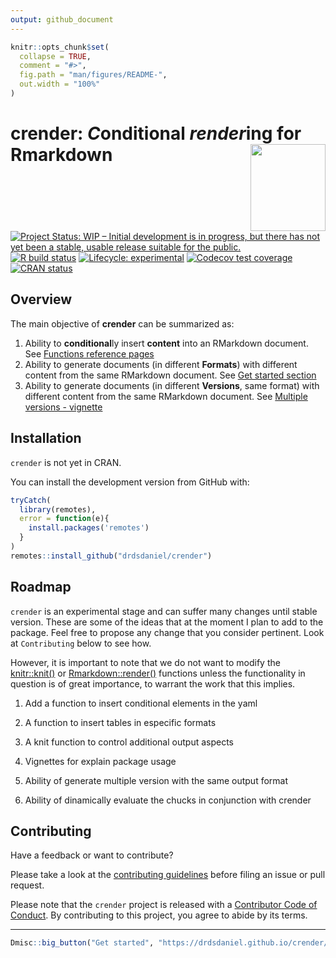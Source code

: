 ```yaml
---
output: github_document
---
```


<!-- README.md is generated from README.Rmd. Please edit that file -->

```r
knitr::opts_chunk$set(
  collapse = TRUE,
  comment = "#>",
  fig.path = "man/figures/README-",
  out.width = "100%"
)
```

# crender: *C*onditional *render*ing for Rmarkdown <img src="man/figures/logo.png" align="right" width=120 height=139 alt="" />

<!-- badges: start -->
[![Project Status: WIP – Initial development is in progress, but there has not yet been a stable, usable release suitable for the public.](https://www.repostatus.org/badges/latest/wip.svg)](https://www.repostatus.org/#wip)
[![R build status](https://github.com/drdsdaniel/crender/workflows/R-CMD-check/badge.svg)](https://github.com/drdsdaniel/crender/actions)
[![Lifecycle: experimental](https://img.shields.io/badge/lifecycle-experimental-orange.svg)](https://www.tidyverse.org/lifecycle/#experimental)
[![Codecov test coverage](https://codecov.io/gh/drdsdaniel/crender/branch/main/graph/badge.svg)](https://codecov.io/gh/drdsdaniel/crender?branch=main)
[![CRAN status](https://www.r-pkg.org/badges/version/crender)](https://CRAN.R-project.org/package=crender)
<!-- badges: end -->


## Overview

The main objective of __crender__ can be summarized as:

1. Ability to **conditional**ly insert __content__ into an RMarkdown document. See [Functions reference pages](./reference/index.html)
2. Ability to generate documents (in different __Formats__) with different content from the same RMarkdown document. See [Get started section](https://drdsdaniel.github.io/crender/articles/crender.html)
3. Ability to generate documents (in different __Versions__, same format) with different content from the same RMarkdown document. See [Multiple versions - vignette](https://drdsdaniel.github.io/crender/articles/multiple-versions.html)


## Installation

`crender` is not yet in CRAN.
<!-- You can install the released version of crender from [CRAN](https://CRAN.R-project.org) with: -->

<!-- ``` r -->
<!-- install.packages("crender") -->
<!-- ``` -->

You can install the development version from GitHub with:

``` r
tryCatch(
  library(remotes),
  error = function(e){
    install.packages('remotes')
  }
)
remotes::install_github("drdsdaniel/crender")
```

## Roadmap

`crender` is an experimental stage and can suffer many changes until stable version. These are some of the ideas that at the moment I plan to add to the package. Feel free to propose any change that you consider pertinent. Look at `Contributing` below to see how. 

However, it is important to note that we do not want to modify the [knitr::knit()](https://rdrr.io/github/forks-micael/knitr/man/knit.html) or [Rmarkdown::render()](https://rdrr.io/cran/rmarkdown/man/render.html) functions unless the functionality in question is of great importance, to warrant the work that this implies.

1. Add a function to insert conditional elements in the yaml
<!-- Desarrollar esta función: author: "r crender::cr_toggle('Daniel E. de la Rosa', 'crender core team', only = NULL, cr_dbl = NULL)" -->
2. A function to insert tables in especific formats
<!-- Falta la función cr_table -->
3. A knit function to control additional output aspects
4. Vignettes for explain package usage
<!-- La viñeta crender explica la mayoría de las funcionalidades con multiples formatos, referencia la viñeta de multiples versiones tanto como tal, como la opción de multilingual output. Una viñeta para las versiones con el mismo formato y en una seccón de esta sugerir la posibilidad de generar documento multilingue -->
5. Ability of generate multiple version with the same output format
<!-- Si de verdad puedo poner múltiples rmarkdown::render dentro de la function knit, cual es el plan para rmd.polyglot, entonces tambien puedo hacer que crender cree distintas versiones de un mismo documento. Utilizando ver1...vern en lugar de lang1...langn. La idea básicamente es que pongo tantos lang(ver) en los párametros como idiomas(versiones) del mismo documento quiero. Entonces mientras pueda hacer que la funcion knit ejecute rmarkdown::render tantas veces como estos parámetros haya, intercalandolos 1 a 1, entonces puedo manipular los cr_val, incluso puedo combinar esto con los formatos de documentos, es decir que puedo tener distintas versiones en varios formatos con algunas diferencias en cada uno. En fin, los formatos tienen sentido porque puedo hacer una presentación por ejemplo al mismo tiempo, o porque puedo tener una versión html con elementos interactivos. Las versiones vendrían primero que los idiomas, ya que con las versiones puedo hacer lo de los idiomas.

Tener un parámetro ver_append que haga que las versiones posteriores incluyan las anteriores. Así me evito tener que estar escribiendo más y más versiones las funciones que aplican a más de una versión.

 En los parámetros para las versiones me gustaría incluir nombres para las versiones más que verdadero o falso.

A la cr_knit function le pueda pasar un argumento correspondiente al nombre de salida del documento.

cr_switch un valor específico para cada formato(lan/ver). Esto más para el yaml, para el contenido mejor utilizar el argumento cr_only -->

6. Ability of dinamically evaluate the chucks in conjunction with crender
<!-- Crear una función cr_eval() para evaluar el código R condicionalmente, y así nisiquiera evaluo el código cuando este no va a ser insertado en documento actual. Esto es algo similar a como funciona tryCatch incluso puede ser de este tipo que todo el código vaya dentro de ella o puedo hacer que funciones con %>% o mejor aún de ambas formas. En verdad resulta igual de peligroso que el argumento eval del chuck a menos que logre hacer algun tipo de dependencia que haga que el código se evalue solo si es necesario en cualquier parte del documento. -->

<!-- Puedo utilizar esto para la evaluación dinámica. https://bookdown.org/yihui/rmarkdown-cookbook/load-cache.html -->

## Contributing

Have a feedback or want to contribute?

Please take a look at the [contributing guidelines](https://drdsdaniel.github.io/crender/CONTRIBUTING.html) before filing an issue or pull request.

Please note that the `crender` project is released with a [Contributor Code of Conduct](https://contributor-covenant.org/version/2/0/CODE_OF_CONDUCT.html). By contributing to this project, you agree to abide by its terms.

<hr/>

```r
Dmisc::big_button("Get started", "https://drdsdaniel.github.io/crender/articles/crender.html")
```

